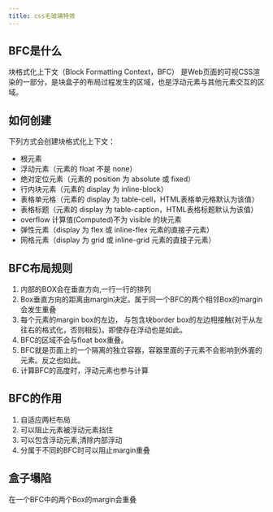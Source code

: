 ```yaml
---
title: css毛玻璃特效
---
```



<AuthorInfo />

## BFC是什么

块格式化上下文（Block Formatting Context，BFC） 是Web页面的可视CSS渲染的一部分，是块盒子的布局过程发生的区域，也是浮动元素与其他元素交互的区域。

## 如何创建

下列方式会创建块格式化上下文：

- 根元素
- 浮动元素（元素的 float 不是 none）
- 绝对定位元素（元素的 position 为 absolute 或 fixed）
- 行内块元素（元素的 display 为 inline-block）
- 表格单元格（元素的 display 为 table-cell，HTML表格单元格默认为该值）
- 表格标题（元素的 display 为 table-caption，HTML表格标题默认为该值）
- overflow 计算值(Computed)不为 visible 的块元素
- 弹性元素（display 为 flex 或 inline-flex 元素的直接子元素）
- 网格元素（display 为 grid 或 inline-grid 元素的直接子元素）

## BFC布局规则

1. 内部的BOX会在垂直方向,一行一行的排列
1. Box垂直方向的距离由margin决定。属于同一个BFC的两个相邻Box的margin会发生重叠
1. 每个元素的margin box的左边， 与包含块border box的左边相接触(对于从左往右的格式化，否则相反)。即使存在浮动也是如此。
1. BFC的区域不会与float box重叠。
1. BFC就是页面上的一个隔离的独立容器，容器里面的子元素不会影响到外面的元素。反之也如此。
1. 计算BFC的高度时，浮动元素也参与计算

## BFC的作用

1. 自适应两栏布局
1. 可以阻止元素被浮动元素挡住
1. 可以包含浮动元素,清除内部浮动
1. 分属于不同的BFC时可以阻止margin重叠

## 盒子塌陷

在一个BFC中的两个Box的margin会重叠


